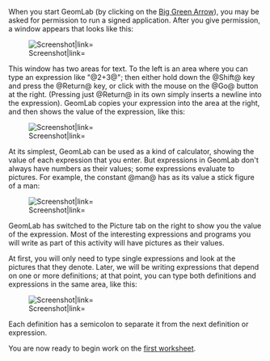 {{GeomLab}}
When you start GeomLab (by clicking on the [[GeomLab|Big Green
Arrow]]), you may be asked for permission to run a signed application.
After you give permission, a window appears that looks like this:

[[Image:GeomLab-1.png|Screenshot|link=]]

This window has two areas for text. To the left
is an area where you can
type an expression like &quot;@2+3@&quot;; then either hold down the
@Shift@ key and press the @Return@ key, or click with the mouse on the
@Go@ button at the right. (Pressing just @Return@ in its own simply
inserts a newline into the expression).  GeomLab copies your expression
into the area at the right, 
and then shows the value of the expression, like this:

[[Image:GeomLab-2.png|Screenshot|link=]]

At its simplest, GeomLab can be used as a kind of calculator, showing
the value of each expression that you enter. But expressions in
GeomLab don't always have numbers as their values; some expressions
evaluate to pictures. For example, the constant @man@ has as its value
a stick figure of a man:

[[Image:GeomLab-3.png|Screenshot|link=]]

GeomLab has switched to the Picture tab on the right to show you the value of the expression.
Most of the interesting expressions and programs you will write as
part of this activity will have pictures as their values.

At first, you will only need to type single expressions and look at the pictures that they denote.  Later, we will be writing expressions that depend on one or more definitions; at that point, you can type both definitions and expressions in the same area, like this:

[[Image:GeomLab-4.png|Screenshot|link=]]

Each definition has a semicolon to separate it from the next definition or expression.

You are now ready to begin work on the 
[[Worksheets for GeomLab|first worksheet]].
